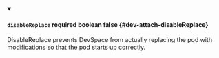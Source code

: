
<details className="config-field" data-expandable="false" open>
<summary>

#### `disableReplace` <span className="config-field-required" data-required="false">required</span> <span className="config-field-type">boolean</span> <span className="config-field-default">false</span> <span className="config-field-enum"></span> {#dev-attach-disableReplace}

DisableReplace prevents DevSpace from actually replacing the pod with modifications so that
the pod starts up correctly.

</summary>



</details>
